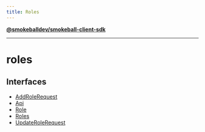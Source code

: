 ```yaml
---
title: Roles
---
```

[**@smokeballdev/smokeball-client-sdk**](./../../../README)

***

# roles

## Interfaces

- [AddRoleRequest](./interfaces/AddRoleRequest)
- [Api](./interfaces/Api)
- [Role](./interfaces/Role)
- [Roles](./interfaces/Roles)
- [UpdateRoleRequest](./interfaces/UpdateRoleRequest)
